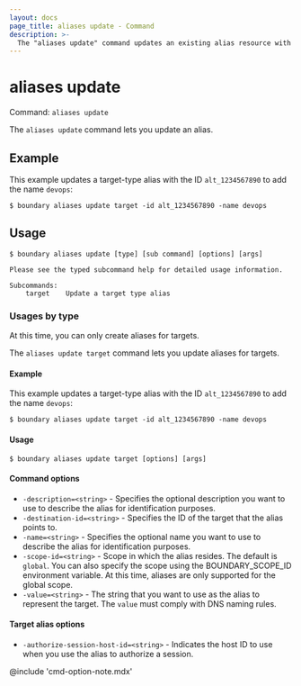 ```yaml
---
layout: docs
page_title: aliases update - Command
description: >-
  The "aliases update" command updates an existing alias resource with new information.
---
```


# aliases update

Command: `aliases update`

The `aliases update` command lets you update an alias.

## Example

This example updates a target-type alias with the ID `alt_1234567890` to add the name `devops`:

```shell-session
$ boundary aliases update target -id alt_1234567890 -name devops
```

## Usage

<CodeBlockConfig hideClipboard>

```shell-session
$ boundary aliases update [type] [sub command] [options] [args]

Please see the typed subcommand help for detailed usage information.

Subcommands:
    target    Update a target type alias
```

</CodeBlockConfig>

### Usages by type

At this time, you can only create aliases for targets.

The `aliases update target` command lets you update aliases for targets.

#### Example

This example updates a target-type alias with the ID `alt_1234567890` to add the name `devops`:

```shell-session
$ boundary aliases update target -id alt_1234567890 -name devops
```

#### Usage

<CodeBlockConfig hideClipboard>

```shell-session
$ boundary aliases update target [options] [args]
```

</CodeBlockConfig>

#### Command options

- `-description=<string>` - Specifies the optional description you want to use to describe the alias for identification purposes.
- `-destination-id=<string>` - Specifies the ID of the target that the alias points to.
- `-name=<string>` - Specifies the optional name you want to use to describe the alias for identification purposes.
- `-scope-id=<string>` - Scope in which the alias resides. The default is `global`.
You can also specify the scope using the BOUNDARY_SCOPE_ID environment variable.
At this time, aliases are only supported for the global scope.
- `-value=<string>` - The string that you want to use as the alias to represent the target.
The `value` must comply with DNS naming rules.

#### Target alias options

- `-authorize-session-host-id=<string>` - Indicates the host ID to use when you use the alias to authorize a session.

@include 'cmd-option-note.mdx'